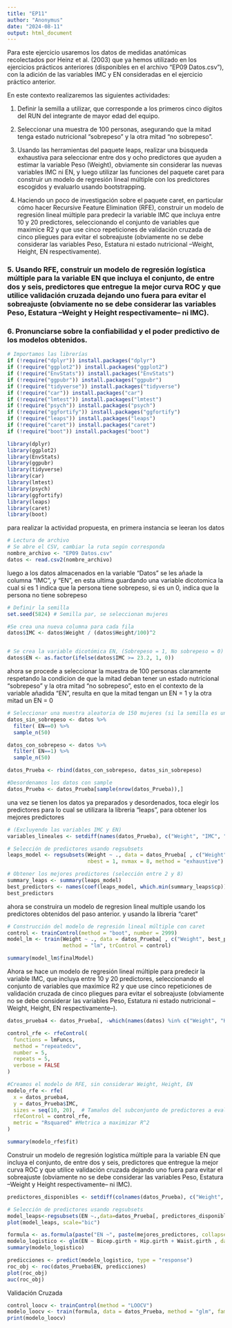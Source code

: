 ```yaml
---
title: "EP11"
author: "Anonymus"
date: "2024-08-11"
output: html_document
---
```


Para este ejercicio usaremos los datos de medidas anatómicas recolectados por Heinz et al. (2003) que ya hemos utilizado en los ejercicios prácticos anteriores (disponibles en el archivo "EP09 Datos.csv"), con la adición de las variables IMC y EN consideradas en el ejercicio práctico anterior.

En este contexto realizaremos las siguientes actividades:

 1. Definir la semilla a utilizar, que corresponde a los primeros cinco dígitos del RUN del integrante de mayor edad del equipo.

2. Seleccionar una muestra de 100 personas, asegurando que la mitad tenga estado nutricional “sobrepeso” y la otra mitad “no sobrepeso”.

3. Usando las herramientas del paquete leaps, realizar una búsqueda exhaustiva para seleccionar entre dos y ocho predictores que ayuden a estimar la variable Peso (Weight), obviamente sin considerar las nuevas variables IMC ni EN, y luego utilizar las funciones del paquete caret para construir un modelo de regresión lineal múltiple con los predictores escogidos y evaluarlo usando bootstrapping.

4. Haciendo un poco de investigación sobre el paquete caret, en particular cómo hacer Recursive Feature Elimination (RFE), construir un modelo de regresión lineal múltiple para predecir la variable IMC que incluya entre 10 y 20 predictores, seleccionando el conjunto de variables que maximice R2 y que use cinco repeticiones de validación cruzada de cinco pliegues para evitar el sobreajuste (obviamente no se debe considerar las variables Peso, Estatura ni estado nutricional –Weight, Height, EN respectivamente).

### 5. Usando RFE, construir un modelo de regresión logística múltiple para la variable EN que incluya el conjunto, de entre dos y seis, predictores que entregue la mejor curva ROC y que utilice validación cruzada dejando uno fuera para evitar el sobreajuste (obviamente no se debe considerar las variables Peso, Estatura –Weight y Height respectivamente– ni IMC).

### 6. Pronunciarse sobre la confiabilidad y el poder predictivo de los modelos obtenidos.



```r
# Importamos las librerías
if (!require("dplyr")) install.packages("dplyr")
if (!require("ggplot2")) install.packages("ggplot2")
if (!require("EnvStats")) install.packages("EnvStats")
if (!require("ggpubr")) install.packages("ggpubr")
if (!require("tidyverse")) install.packages("tidyverse")
if (!require("car")) install.packages("car")
if (!require("lmtest")) install.packages("lmtest")
if (!require("psych")) install.packages("psych")
if (!require("ggfortify")) install.packages("ggfortify")
if (!require("leaps")) install.packages("leaps")
if (!require("caret")) install.packages("caret")
if (!require("boot")) install.packages("boot")

library(dplyr)
library(ggplot2)
library(EnvStats)
library(ggpubr)
library(tidyverse)
library(car)
library(lmtest)
library(psych)
library(ggfortify)
library(leaps)
library(caret)
library(boot)


```






para realizar la actividad propuesta, en primera instancia se leeran los datos

```r
# Lectura de archivo
# Se abre el CSV, cambiar la ruta según corresponda
nombre_archivo <- "EP09 Datos.csv"
datos <- read.csv2(nombre_archivo)

```

luego a los datos almacenados en la variable "Datos" se les añade la columna  "IMC", y "EN", en esta ultima guardando una variable dicotomica la cual si es 1 indica que la persona tiene sobrepeso, si es un 0, indica que la persona no tiene sobrepeso

```r
# Definir la semilla
set.seed(5824) # Semilla par, se seleccionan mujeres

#Se crea una nueva columna para cada fila
datos$IMC <- datos$Weight / (datos$Height/100)^2


# Se crea la variable dicotómica EN, (Sobrepeso = 1, No sobrepeso = 0)
datos$EN <- as.factor(ifelse(datos$IMC >= 23.2, 1, 0))

```

ahora se procede a seleccionar la muestra de 100 personas claramente respetando la condicion de que la mitad deban tener un estado nutricional "sobrepeso" y la otra mitad "no sobrepeso", esto en el contexto de la variable añadida "EN", resulta en que la mitad tengan un EN = 1 y la otra mitad un EN = 0
```r
# Seleccionar una muestra aleatoria de 150 mujeres (si la semilla es un número par)
datos_sin_sobrepeso <- datos %>%
  filter( EN==0) %>%
  sample_n(50)

datos_con_sobrepeso <- datos %>%
  filter( EN==1) %>%
  sample_n(50)

datos_Prueba <- rbind(datos_con_sobrepeso, datos_sin_sobrepeso)

#Desordenamos los datos con sample
datos_Prueba <- datos_Prueba[sample(nrow(datos_Prueba)),]

```


una vez se tienen los datos ya preparados y desordenados, toca elegir los predictores para lo cual se utilizara la libreria "leaps", para obtener los mejores predictores

```r
# (Excluyendo las variables IMC y EN)
variables_lineales <- setdiff(names(datos_Prueba), c("Weight", "IMC", "EN", "Height"))

# Selección de predictores usando regsubsets
leaps_model <- regsubsets(Weight ~ ., data = datos_Prueba[ , c("Weight", variables_lineales)], 
                          nbest = 1, nvmax = 8, method = "exhaustive")

# Obtener los mejores predictores (selección entre 2 y 8)
summary_leaps <- summary(leaps_model)
best_predictors <- names(coef(leaps_model, which.min(summary_leaps$cp))[-1])
best_predictors
```

ahora se construira un modelo de regresion lineal multiple usando los predictores obtenidos del paso anterior. y usando la libreria "caret"

```r
# Construcción del modelo de regresión lineal múltiple con caret
control <- trainControl(method = "boot", number = 2999)
model_lm <- train(Weight ~ ., data = datos_Prueba[ , c("Weight", best_predictors)],
                  method = "lm", trControl = control)

summary(model_lm$finalModel)

```

Ahora se hace un modelo de regresión lineal múltiple para predecir la variable IMC, que incluya entre 10 y 20 predictores, seleccionando el conjunto de variables que maximice R2 y que use cinco repeticiones de validación cruzada de cinco pliegues para evitar el sobreajuste (obviamente no se debe considerar las variables Peso, Estatura ni estado nutricional –Weight, Height, EN respectivamente–).

```r

datos_prueba4 <- datos_Prueba[, -which(names(datos) %in% c("Weight", "Height", "EN", "IMC"))]

control_rfe <- rfeControl(
  functions = lmFuncs,
  method = "repeatedcv",
  number = 5,
  repeats = 5,
  verbose = FALSE
)

#Creamos el modelo de RFE, sin considerar Weight, Height, EN
modelo_rfe <- rfe(
  x = datos_prueba4,
  y = datos_Prueba$IMC,
  sizes = seq(10, 20),  # Tamaños del subconjunto de predictores a evaluar
  rfeControl = control_rfe,
  metric = "Rsquared" #Metrica a maximizar R^2
)

summary(modelo_rfe$fit)

```


Construir un modelo de regresión logística múltiple para la variable EN que incluya el conjunto, de entre dos y seis, predictores que entregue la mejor curva ROC y que utilice validación cruzada dejando uno fuera para evitar el sobreajuste (obviamente no se debe considerar las variables Peso, Estatura –Weight y Height respectivamente– ni IMC).

```r

predictores_disponibles <- setdiff(colnames(datos_Prueba), c("Weight", "Height", "IMC"))

# Selección de predictores usando regsubsets
model_leaps<-regsubsets(EN ~.,data=datos_Prueba[, predictores_disponibles],nbest = 1)
plot(model_leaps, scale="bic")

```

```r
formula <- as.formula(paste("EN ~", paste(mejores_predictores, collapse = " + ")))
modelo_logistico <- glm(EN ~ Bicep.girth + Hip.girth + Waist.girth , data = datos_Prueba, family = binomial)
summary(modelo_logistico)
```
```r
predicciones <- predict(modelo_logistico, type = "response")
roc_obj <- roc(datos_Prueba$EN, predicciones)
plot(roc_obj)
auc(roc_obj)
```

Validación Cruzada
```r
control_loocv <- trainControl(method = "LOOCV")
modelo_loocv <- train(formula, data = datos_Prueba, method = "glm", family = binomial, trControl = control_loocv)
print(modelo_loocv)

```

